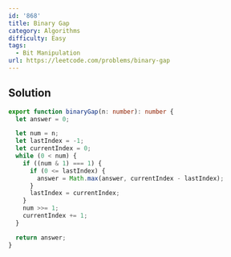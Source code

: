 ```yaml
---
id: '868'
title: Binary Gap
category: Algorithms
difficulty: Easy
tags:
  - Bit Manipulation
url: https://leetcode.com/problems/binary-gap
---
```


## Solution

```typescript filename="solution.ts" copy
export function binaryGap(n: number): number {
  let answer = 0;

  let num = n;
  let lastIndex = -1;
  let currentIndex = 0;
  while (0 < num) {
    if ((num & 1) === 1) {
      if (0 <= lastIndex) {
        answer = Math.max(answer, currentIndex - lastIndex);
      }
      lastIndex = currentIndex;
    }
    num >>= 1;
    currentIndex += 1;
  }

  return answer;
}
```

